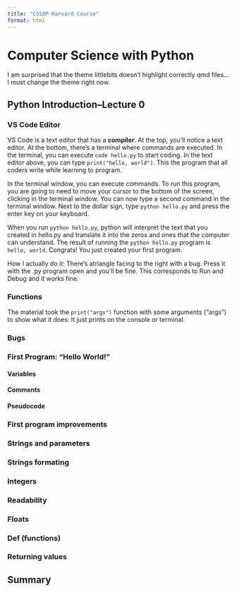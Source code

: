 ```yaml
---
title: "CS50P Harvard Course"
format: html
---
```


# Computer Science with Python

I am surprised that the theme littlebits doesn't highlight correctly qmd files... I must change the theme right now.

## Python Introduction--Lecture 0

### VS Code Editor

VS Code is a text editor that has a **compiler**. At the top, you'll notice a text editor. At the bottom, there's a terminal where commands are executed. In the terminal, you can execute `code hello.py`  to start coding. In the text editor above, you can type `print("hello, world")`. This the program that all coders write while learning to program.

In the terminal window, you can execute commands. To run this program, you are going to need to move your cursor to the bottom of the screen, clicking in the terminal window. You can now type a second command in the terminal window. Next to the dollar sign, type `python hello.py` and press the enter key on your keyboard.

When you run `python hello.py`, python will interpret the text that you created in hello.py and translate it into the zeros and ones that the computer can understand.
The result of running the `python hello.py` program is `hello, world`.
Congrats! You just created your first program.

How I actually do it: There's atriangle facing to the right with a bug.  Press it with the .py program open and you'll be fine.  This corresponds to Run and Debug and it works fine.

### Functions

The material took the `print("args")` function with some arguments ("args") to show what it does: It just prints on the console or terminal.

### Bugs

### First Program: "Hello World!"

#### Variables

#### Comments

#### Pseudocode

### First program improvements

### Strings and parameters

### Strings formating

### Integers

### Readability

### Floats

### Def (functions)

### Returning values

## Summary

